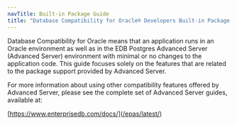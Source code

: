```yaml
---
navTitle: Built-in Package Guide
title: "Database Compatibility for Oracle® Developers Built-in Package Guide"
---
```


Database Compatibility for Oracle means that an application runs in an Oracle environment as well as in the EDB Postgres Advanced Server (Advanced Server) environment with minimal or no changes to the application code. This guide focuses solely on the features that are related to the package support provided by Advanced Server.

For more information about using other compatibility features offered by Advanced Server, please see the complete set of Advanced Server guides, available at:

[https://www.enterprisedb.com/docs/](/epas/latest/)
